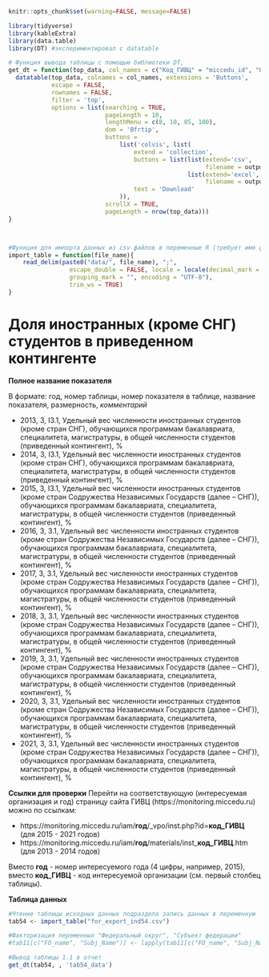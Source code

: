 
```r
knitr::opts_chunk$set(warning=FALSE, message=FALSE)
```


```r
library(tidyverse)
library(kableExtra)
library(data.table)
library(DT) #экспериментировал с datatable
```

```r
# Функция вывода таблицы с помощью библиотеки DT, 
get_dt = function(top_data, col_names = c("Код_ГИВЦ" = "miccedu_id", "Организация" = "clear_name", "2013" = "ind_2013_value", "2014" = "ind_2014_value", "2015" = "ind_2015_value", "2016" = "ind_2016_value", "2017" = "ind_2017_value", "2018" = "ind_2018_value", "2019" = "ind_2019_value", "2020" = "ind_2020_value", "2021" =  "ind_2021_value"), output_file_name) {
  datatable(top_data, colnames = col_names, extensions = 'Buttons',
            escape = FALSE,
            rownames = FALSE,
            filter = 'top',
            options = list(searching = TRUE,
                           pageLength = 10,
                           lengthMenu = c(8, 10, 85, 100),
                           dom = 'Bfrtip',
                           buttons = 
                               list('colvis', list(
                                   extend = 'collection',
                                   buttons = list(list(extend='csv',
                                                       filename = output_file_name),
                                                  list(extend='excel',
                                                       filename = output_file_name)),
                                   text = 'Download'
                               )),
                           scrollX = TRUE,
                           pageLength = nrow(top_data))) 
}



#Функция для импорта данных из csv файлов в переменные R (требует имя файла в кавычках и берет из каталока data рабочей директории проекта)
import_table = function(file_name){
    read_delim(paste0("data/", file_name), ";", 
                 escape_double = FALSE, locale = locale(decimal_mark = ",", 
                 grouping_mark = "", encoding = "UTF-8"), 
                 trim_ws = TRUE)
}
```



# Доля иностранных (кроме СНГ) студентов в приведенном контингенте {#ind54_info}

**Полное название показателя**

В формате: год, номер таблицы, номер показателя в таблице, название показателя, размерность, *комментарий*


* 2013,	3,	I3.1,	Удельный вес численности иностранных студентов (кроме стран СНГ), обучающихся программам бакалавриата, специалитета, магистратуры, в общей численности студентов (приведенный контингент), %
* 2014,	3,	I3.1,	Удельный вес численности иностранных студентов (кроме стран СНГ), обучающихся программам бакалавриата, специалитета, магистратуры, в общей численности студентов (приведенный контингент), %
* 2015,	3,	I3.1,	Удельный вес численности иностранных студентов (кроме стран Содружества Независимых Государств (далее – СНГ)), обучающихся программам бакалавриата, специалитета, магистратуры, в общей численности студентов (приведенный контингент), %
* 2016, 3, 3.1, Удельный вес численности иностранных студентов (кроме стран Содружества Независимых Государств (далее – СНГ)), обучающихся программам бакалавриата, специалитета, магистратуры, в общей численности студентов (приведенный контингент), %
* 2017, 3, 3.1, Удельный вес численности иностранных студентов (кроме стран Содружества Независимых Государств (далее – СНГ)), обучающихся программам бакалавриата, специалитета, магистратуры, в общей численности студентов (приведенный контингент), %
* 2018, 3, 3.1, Удельный вес численности иностранных студентов (кроме стран Содружества Независимых Государств (далее – СНГ)), обучающихся программам бакалавриата, специалитета, магистратуры, в общей численности студентов (приведенный контингент), %
* 2019, 3, 3.1, Удельный вес численности иностранных студентов (кроме стран Содружества Независимых Государств (далее – СНГ)), обучающихся программам бакалавриата, специалитета, магистратуры, в общей численности студентов (приведенный контингент), %
* 2020, 3, 3.1, Удельный вес численности иностранных студентов (кроме стран Содружества Независимых Государств (далее – СНГ)), обучающихся программам бакалавриата, специалитета, магистратуры, в общей численности студентов (приведенный контингент), %
* 2021, 3, 3.1, Удельный вес численности иностранных студентов (кроме стран Содружества Независимых Государств (далее – СНГ)), обучающихся программам бакалавриата, специалитета, магистратуры, в общей численности студентов (приведенный контингент), %

**Ссылки для проверки**
Перейти на соответствующую (интересуемая организация и год) страницу сайта ГИВЦ (https://monitoring.miccedu.ru) можно по ссылкам:

* https://monitoring.miccedu.ru/iam/**год**/_vpo/inst.php?id=**код_ГИВЦ** (для 2015 - 2021 годов)
* https://monitoring.miccedu.ru/iam/**год**/materials/inst_**код_ГИВЦ**.htm (для 2013 - 2014 годов)

Вместо **год** - номер интересуемого года (4 цифры, например, 2015), вместо **код_ГИВЦ** - код интересуемой организации (см. первый столбец таблицы).



**Таблица данных**

```r
#Чтение таблицы исходных данных подраздела запись данных в переменную
tab54 <- import_table("for_export_ind54.csv")

#Факторизация переменных "Федеральный округ", "Субъект федерации"
#tab11[c("FO_name", "Subj_Name")] <- lapply(tab11[c("FO_name", "Subj_Name")] , factor)

```




```r
#Вывод таблицы 1.1 в отчет
get_dt(tab54, , 'tab54_data')
```



